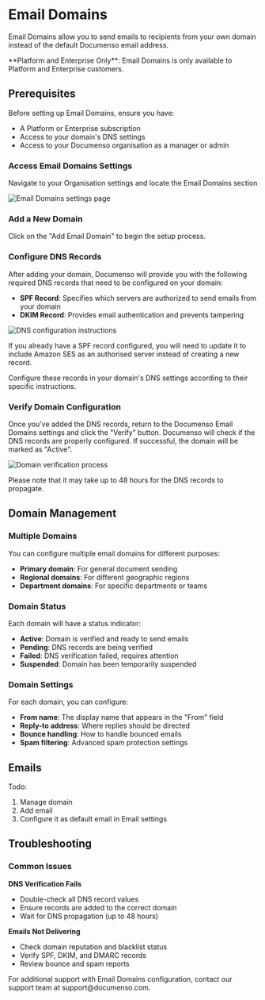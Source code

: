 
# Email Domains

Email Domains allow you to send emails to recipients from your own domain instead of the default Documenso email address.

<Callout type="warning">
  **Platform and Enterprise Only**: Email Domains is only available to Platform and Enterprise
  customers.
</Callout>

## Prerequisites

Before setting up Email Domains, ensure you have:

- A Platform or Enterprise subscription
- Access to your domain's DNS settings
- Access to your Documenso organisation as a manager or admin

<Steps>

### Access Email Domains Settings

Navigate to your Organisation settings and locate the Email Domains section

![Email Domains settings page](/email-domains/email-domains-settings-page.webp)

### Add a New Domain

Click on the "Add Email Domain" to begin the setup process.

### Configure DNS Records

After adding your domain, Documenso will provide you with the following required DNS records that need to be configured on your domain:

- **SPF Record**: Specifies which servers are authorized to send emails from your domain
- **DKIM Record**: Provides email authentication and prevents tampering

![DNS configuration instructions](/email-domains/email-domains-record.webp)

<Callout type="info">
  If you already have a SPF record configured, you will need to update it to include Amazon SES as
  an authorised server instead of creating a new record.
</Callout>

Configure these records in your domain's DNS settings according to their specific instructions.

### Verify Domain Configuration

Once you've added the DNS records, return to the Documenso Email Domains settings and click the "Verify" button.
Documenso will check if the DNS records are properly configured. If successful, the domain will be marked as "Active".

![Domain verification process](/email-domains/email-domain-sync.webp)

<Callout type="info">
  Please note that it may take up to 48 hours for the DNS records to propagate.
</Callout>

</Steps>

## Domain Management

### Multiple Domains

You can configure multiple email domains for different purposes:

- **Primary domain**: For general document sending
- **Regional domains**: For different geographic regions
- **Department domains**: For specific departments or teams

### Domain Status

Each domain will have a status indicator:

- **Active**: Domain is verified and ready to send emails
- **Pending**: DNS records are being verified
- **Failed**: DNS verification failed, requires attention
- **Suspended**: Domain has been temporarily suspended

### Domain Settings

For each domain, you can configure:

- **From name**: The display name that appears in the "From" field
- **Reply-to address**: Where replies should be directed
- **Bounce handling**: How to handle bounced emails
- **Spam filtering**: Advanced spam protection settings

## Emails

Todo:

1. Manage domain
2. Add email
3. Configure it as default email in Email settings

## Troubleshooting

### Common Issues

**DNS Verification Fails**

- Double-check all DNS record values
- Ensure records are added to the correct domain
- Wait for DNS propagation (up to 48 hours)

**Emails Not Delivering**

- Check domain reputation and blacklist status
- Verify SPF, DKIM, and DMARC records
- Review bounce and spam reports

<Callout type="info">
  For additional support with Email Domains configuration, contact our support team at
  support@documenso.com.
</Callout>
